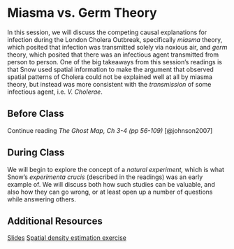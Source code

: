 # Miasma vs. Germ Theory

In this session, we will discuss the competing causal explanations for infection during the London Cholera Outbreak, specifically _miasma_ theory, which posited that infection was transmitted solely via noxious air, and _germ_ theory, which posited that there was an infectious agent transmitted from person to person. One of the big takeaways from this session's readings is that Snow used spatial information to make the argument that observed spatial patterns of Cholera could not be explained well at all by miasma theory, but instead was more consistent with the _transmission_ of some infectious agent, i.e. _V. Cholerae_. 

## Before Class

Continue reading *The Ghost Map, Ch 3-4 (pp 56-109)* [@johnson2007]

## During Class

We will begin to explore the concept of a _natural experiment,_ which is what Snow's _experimenta crucis_ (described in the readings) was an early example of. We will discuss both how such studies can be valuable, and also how they can go wrong, or at least open up a number of questions while answering others.

## Additional Resources

[Slides](slides/session_6_miasma.qmd)
[Spatial density estimation exercise](/posts/spatial-density/index.html)